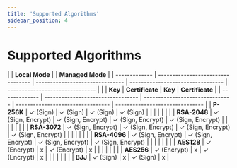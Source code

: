 ```yaml
---
title: 'Supported Algorithms'
sidebar_position: 4
---
```


# Supported Algorithms

|               | **Local Mode**                    |                                 | **Managed Mode**                  |
| ------------- | --------------------------------- | ------------------------------- | --------------------------------- | ------------------------------- |
|               | **Key**                           | **Certificate**                 | **Key**                           | **Certificate**                 |
| ------------- | --------------------------------- | ------------------------------- | --------------------------------- | ------------------------------- |
| **P-256K**    | ✓ (Sign)                          | ✓ (Sign)                        | ✓ (Sign)                          | ✓ (Sign)                        |
|               |                                   |                                 |                                   |                                 |
| **RSA-2048**  | ✓ (Sign, Encrypt)                 | ✓ (Sign, Encrypt)               | ✓ (Sign, Encrypt)                 | ✓ (Sign, Encrypt)               |
|               |                                   |                                 |                                   |                                 |
| **RSA-3072**  | ✓ (Sign, Encrypt)                 | ✓ (Sign, Encrypt)               | ✓ (Sign, Encrypt)                 | ✓ (Sign, Encrypt)               |
|               |                                   |                                 |                                   |                                 |
| **RSA-4096**  | ✓ (Sign, Encrypt)                 | ✓ (Sign, Encrypt)               | ✓ (Sign, Encrypt)                 | ✓ (Sign, Encrypt)               |
|               |                                   |                                 |                                   |                                 |
| **AES128**    | ✓ (Encrypt)                       | x                               | ✓ (Encrypt)                       | x                               |
|               |                                   |                                 |                                   |                                 |
| **AES256**    | ✓ (Encrypt)                       | x                               | ✓ (Encrypt)                       | x                               |
|               |                                   |                                 |                                   |                                 |
| **BJJ**       | ✓ (Sign)                          | x                               | ✓ (Sign)                          | x                               |
